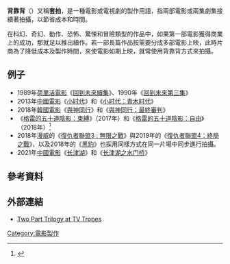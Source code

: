 {{expand|time=2017-02-11T13:03:14+00:00}}
'''背靠背'''（{{lang-en|'''Back to back'''}}）又稱'''套拍'''，是一種電影或電視劇的製作用語，指兩部電影或兩集劇集接續著拍攝，以節省成本和時間。

在科幻、奇幻、動作、恐怖、驚悚和冒險類型的作品中，如果第一部電影獲得商業上的成功，那就足以推出續作。若一部長篇作品按需要分成多部電影上映，此時片商為了降低成本及製作時間，來使電影如期上映，就常使用背靠背方式來拍攝。

==例子==
*1989年[[荷里活電影|荷里活電影]]《[[回到未來續集|回到未來續集]]》、1990年《[[回到未來第三集|回到未來第三集]]》
*2013年[[中國電影|中國電影]]《[[小时代_(电影)|小时代]]》和《[[小时代：青木时代|小时代：青木时代]]》
*2018年[[韓國電影|韓國電影]]《[[與神同行_(電影)|與神同行]]》和《[[與神同行：最終審判|與神同行：最終審判]]》
*《[[格雷的五十道陰影：束縛_(電影)|格雷的五十道陰影：束縛]]》（2017年）和《[[格雷的五十道陰影：自由_(電影)|格雷的五十道陰影：自由]]》（2018年）<ref>{{cite web|url=http://variety.com/2015/film/news/fifty-shades-of-grey-sequels-to-shoot-back-to-back-1201639335/|title=‘Fifty Shades of Grey’ Sequels to Shoot Back-to-Back|first=Justin|last=Kroll|work=[[Variety_(magazine)|Variety]]|date=November 12, 2015|accessdate=November 13, 2015|archive-date=2017-02-17|archive-url=https://web.archive.org/web/20170217101933/http://variety.com/2015/film/news/fifty-shades-of-grey-sequels-to-shoot-back-to-back-1201639335/|dead-url=no}}</ref>
*2018年[[漫威娛樂|漫威]]的《[[復仇者聯盟3_:_無限之戰|復仇者聯盟3 : 無限之戰]]》與2019年的《[[復仇者聯盟：終局之戰|復仇者聯盟4：終局之戰]]》，以及2018年的《[[黑豹_(電影)|黑豹]]》也採用同樣方式在同一片場中同步進行拍攝。
*2021年[[中國電影|中國電影]]《[[长津湖_(电影)|长津湖]]》和《[[长津湖之水门桥|长津湖之水门桥]]》

==參考資料==
{{Reflist}}

==外部連結==
* [http://tvtropes.org/pmwiki/pmwiki.php/Main/TwoPartTrilogy Two Part Trilogy at [[TV_Tropes|TV Tropes]]]
[[Category:電影製作|Category:電影製作]]